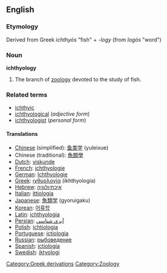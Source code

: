 ==English==

===Etymology===
Derived from Greek ''ichthyós'' "fish" + ''-logy'' (from ''logós'' "word")

===Noun===
{{Wikipedia}}
'''ichthyology'''

#The branch of [[zoology]] devoted to the study of fish.

===Related terms===
*[[ichthyic]]
*[[ichthyological]] (''adjective form'')
*[[ichthyologist]] (''personal form'')

====Translations====
*[[Chinese]] (simplified): [[鱼类学]] (yuleixue)
*Chinese (traditional): [[魚類學]]
*[[Dutch]]: [[viskunde]]
*[[French]]: [[ichthyologie]]
*[[German]]: [[Ichthyologie]]
*[[Greek]]: [[ιχθυολογία]] (ikhthyología)
*[[Hebrew]]: [[איכתיולוגיה]]
*[[Italian]]: [[ittiologia]]
*[[Japanese]]: [[魚類学]] (gyoruigaku)
*[[Korean]]: [[어류학]]
*[[Latin]]: [[ichthyologia]]
*[[Persian]]: [[آبزی شناسی]]
*[[Polish]]: [[ichtiologia]]
*[[Portuguese]]: [[ictiologia]]
*[[Russian]]: [[рыбоведение]]
*[[Spanish]]: [[ictiología]]
*[[Swedish]]: [[iktyologi]]

[[Category:Greek derivations]][[Category:Zoology]]